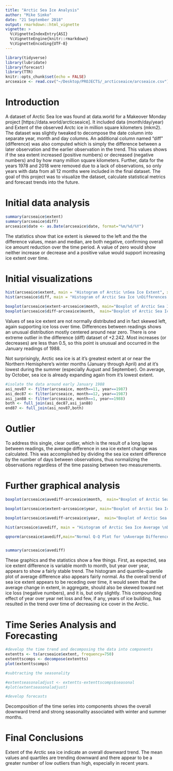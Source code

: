 ```yaml
---
title: "Arctic Sea Ice Analysis"
author: "Mike Simko"
date: "21 September 2018"
output: rmarkdown::html_vignette
vignette: >
  %\VignetteIndexEntry{ASI}
  %\VignetteEngine{knitr::rmarkdown}
  %\VignetteEncoding{UTF-8}
---
```


```r
library(tidyverse)
library(lubridate)
library(forecast)
library(TTR)
knitr::opts_chunk$set(echo = FALSE)
arcseaice <- read.csv("~/Desktop/PROJECTS/_arcticseaice/arcseaice.csv")
```

# Introduction

A dataset of Arctic Sea Ice was found at data.world for a Makeover Monday project [https://data.world/arcticseaice]. It included data (month/day/year) and Extent of the observed Arctc ice in million square kilometers (mkm2). The dataset was slightly tweaked to decompose the date column into separate year, month and day columns. An additional column named "diff" (difference) was also computed which is simply the difference between a later observation and the earlier observation in the trend. This values shows if the sea extent increased (positive numbers) or decreased (negative numbers) and by how many million square kilometers. Further, data for the years 1978 and 2018 were removed due to a lack of observations, so only years with data from all 12 months were included in the final dataset. The goal of this project was to visualize the dataset, calculate statistical metrics and forecast trends into the future.

# Initial data analysis

```r
summary(arcseaice$extent)
summary(arcseaice$diff)
arcseaice$date <- as.Date(arcseaice$date, format="%m/%d/%Y")
```

The statistics show that ice extent is skewed to the left and the the difference values, mean and median, are both negative, confirming overall ice amount reduction over the time period. A value of zero would show neither increase or decrease and a positive value would support increasing ice extent over time. 


# Initial visualizations

```r
hist(arcseaice$extent, main = "Histogram of Arctic \nSea Ice Extent", xlab="Sea Ice Extent (mkm2)")
hist(arcseaice$diff, main = "Histogram of Arctic Sea Ice \nDifferences Between Readings", xlab="Difference (mkm2)")

boxplot(arcseaice$extent~arcseaice$month, main="Boxplot of Arctic Sea Ice \nExtent Grouped by Months", xlab="month")
boxplot(arcseaice$diff~arcseaice$month,  main="Boxplot of Arctic Sea Ice \nDifferences Grouped by Months", xlab="month")
```

Values of sea ice extent are not normally distributed and in fact skewed left, again supporting ice loss over time. Differences between readings shows an unusual distribution mostly centered around near zero. There is one extreme outlier in the difference (diff) dataset of +2.242. Most increases (or decreases) are less than 0.5, so this point is unusual and occurred in the January readings of 1988.

Not surprisingly, Arctic sea ice is at it's greatest extent at or near the Northern Hemisphere's winter months (January through April) and at it's lowest during the summer (especially August and September). On average, by October, sea ice is already expanding again from it's lowest extent.


```r

#isolate the data around early January 1988
asi_nov87 <- filter(arcseaice, month==11, year==1987)
asi_dec87 <- filter(arcseaice, month==12, year==1987)
asi_jan88 <- filter(arcseaice, month==1, year==1988)
both <- full_join(asi_dec87,asi_jan88)
end87 <- full_join(asi_nov87,both) 
```
# Outlier

To address this single, clear outlier, which is the result of a long lapse between readings, the average difference in sea ice extent change was calculated. This was accomplished by dividing the sea ice extent difference by the number of days between observations, thus normalizing the observations regardless of the time passing between two measurements.


# Further graphical analysis

```r
boxplot(arcseaice$avediff~arcseaice$month,  main="Boxplot of Arctic Sea Ice \nAverage Differences Grouped by Months")

boxplot(arcseaice$extent~arcseaice$year, main="Boxplot of Arctic Sea Ice Extent \nGrouped by Year")

boxplot(arcseaice$avediff~arcseaice$year,  main="Boxplot of Arctic Sea Ice Average \n Differences Grouped by Year")

hist(arcseaice$avediff, main = "Histogram of Arctic Sea Ice Average \nDifferences Between Readings", xlab = "Average Difference")

qqnorm(arcseaice$avediff,main="Normal Q-Q Plot for \nAverage Difference")


summary(arcseaice$avediff)

```

These graphics and the statistics show a few things. First, as expected, sea ice extent difference is variable month to month, but year over year, appears to show a fairly stable trend. The histogram and quantile-quantile plot of average difference also appears fairly normal. As the overall trend of sea ice extent appears to be receding over time, it would seem that the average change in extent, in aggregate, should also be skewed toward net ice loss (negative numbers), and it is, but only slightly. This compounding effect of year over year net loss and few, if any, years of ice building, has resulted in the trend over time of decreasing ice cover in the Arctic.


# Time Series Analysis and Forecasting

```r
#develop the time trend and decomposing the data into components
extentts <- ts(arcseaice$extent, frequency=750)
extenttscomps <- decompose(extentts)
plot(extenttscomps)

#subtracting the seasonality

#extentseasonaladjust <- extentts-extenttscomps$seasonal
#plot(extentseasonaladjust)

#develop forecasts


```

Decomposition of the time series into components shows the overall downward trend and strong seasonality associated with winter and summer months.


# Final Conclusions

Extent of the Arctic sea ice indicate an overall downward trend. The mean values and quartiles are trending downward and there appear to be a greater number of low outliers than high, especially in recent years.

